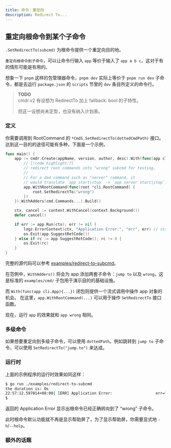 ```yaml
---
title: 命令：重定向
description: Redirect To...
---
```


## 重定向根命令到某个子命令

`.SetRedirectTo(subcmd)` 为根命令提供一个重定向目的地。

`重定向根命令到子命令`，可以让命令行输入 `app` 等价于输入了 `app a b c`，这对于有的情形可能是有用的。

想象一下 `pnpm` 这样的包管理器命令，`pnpm dev` 实际上等价于 `pnpm run dev` 子命令，都是去运行 `package.json` 的 `scripts` 节里的 `dev` 条目所定义的命令行。

> **TODO**  
> cmdr.v2 有设想为 RedirectTo 加上 fallback: bool 的子特性。
>
> 但这一设想尚未定型，也没有纳入计划表。

### 定义

你需要调用到 RootCommand 的 `*CmdS.SetRedirectTo(dottedCmdPath)` 接口。达到这一目的的途径可能有多种，下面是一个示例，

```go title="redirect-to-subcmd/main.go"
func main() {
	app := cmdr.Create(appName, version, author, desc).With(func(app cli.App) {
		// [!code highlight:7]
		// redirect root commands into "wrong" subcmd for testing.
		//
		// For a dad command such as "server" command, it
		// would translate `app start|stop` -> `app server start|stop`.
		app.WithRootCommand(func(root *cli.RootCommand) {
			root.SetRedirectTo("wrong")
		})
	}).WithAdders(cmd.Commands...).Build()

	ctx, cancel := context.WithCancel(context.Background())
	defer cancel()

	if err := app.Run(ctx); err != nil {
		logz.ErrorContext(ctx, "Application Error:", "err", err) // stacktrace if in debug mode/build
		os.Exit(app.SuggestRetCode())
	} else if rc := app.SuggestRetCode(); rc != 0 {
		os.Exit(rc)
	}
}
```

完整的源代码可以参考 [examples/redirect-to-subcmd](https://github.com/hedzr/cmdr/blob/master/examples/redirect-to-subcmd/)。

在范例中，`WithAdders()` 将会为 app 添加两套子命令：`jump to` 以及 `wrong`。这是标准的 `examples/cmd/` 子包用于演示目的的基础设施。

而 `With(func(app cli.App){...})` 闭包则提供一个流式调用中操作 app 对象的机会。
在这里，`app.WithRootCommand(...)` 可以用于操作 `SetRedirectTo` 接口函数。

现在，运行 `app` 的效果就和 `app wrong` 相同。

### 多级命令

如果想要重定向到多级子命令，可以使用 `dottedPath`。例如跳转到 `jump to` 子命令，可以使用 `SetRedirectTo("jump.to")` 来达成。

### 运行时

上面的示例程序的运行时效果如同这样：

```bash
$ go run ./examples/redirect-to-subcmd
the duration is: 0s
22:57:12.597014+08:00| [ERR] Application Error:                   err="[io: read/write on closed pipe | something's wrong | permission denied]" ./examples/redirect-to-subcmd/main.go:38 main.main
$
```

返回的 Application Error 显示出根命令已经正确转向到了 “wrong” 子命令。

此时根命令默认功能就不再是显示帮助屏了，为了显示帮助屏，你需要显式地 `-h`/`--help`。

### 额外的话题

<Cards>
  <Card title="Required" href="../howto/required-flag" />
  <Card title="Toggle Group" href="../howto/toggle-group-of-flags" />
  <Card title="Head Like" href="../howto/head-like-flag" />
  <Card title="Valid Args" href="../howto/valid-args-flag" />
  <Card title="External Tool" href="../howto/flag-with-external-flag" />
</Cards>
